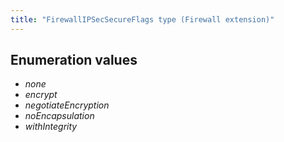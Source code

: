 ```yaml
---
title: "FirewallIPSecSecureFlags type (Firewall extension)"
---
```




## Enumeration values

  - *none*
  - *encrypt*
  - *negotiateEncryption*
  - *noEncapsulation*
  - *withIntegrity*

